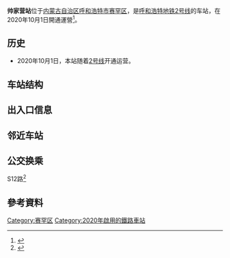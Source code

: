 {{NoteTA |G1=Transport |G2=Railway}}
{{Pathnav|呼和浩特地铁|呼和浩特地铁2号线|frame=1}}
{{Infobox station
| name = 帅家营站
| mlanguage = {{MongolUnicode|ᠱᠤᠸᠠᠢ ᠣᠪᠣᠭᠲᠤ ᠠᠢᠯ|style=text-align:left; height:60px|child=yes}}
| eng_name = 
| former = 
| symbol_location = 
| symbol = 
| type = 
| image = 
| alt = 
| caption = 
| address = [[中华人民共和国|中华人民共和国]][[内蒙古自治区|内蒙古自治区]][[呼和浩特市|呼和浩特市]][[赛罕区|赛罕区]]
| coordinates = 
| owned = 
| operator = 
| line = 
| distance = 
| platform = 
| PlatformType = 地下
| tracks = 
| train_operators = 
| connections = 
| structure = 
| Interchange = 
| disabled = 
| exits = 
| code = 
| zone = 
| website = 
| opened = {{Start date|2020|10|01|df=y}}
| closed = <!-- {{End date|YYYY|MM|DD|df=y}} -->
| passengers = 
| pass_year = 
| pass_rank = 
| services = 
| other_services = 
| first = '''呼和浩特地铁2号线'''<br />往[[阿尔山路站|阿尔山路站]]方向：06:44<br />往[[塔利东路站|塔利东路站]]方向：06:05|
| last = '''呼和浩特地铁2号线'''<br />往[[阿尔山路站|阿尔山路站]]方向：22:48<br />往[[塔利东路站|塔利东路站]]方向：22:13|
| Linename1 = [[呼和浩特地铁2号线|呼和浩特地铁2号线]]
| start1 = [[塔利东路站|塔利东路]]
| pre1 = [[内大南校区站|内大南校区站]]
| next1 = [[喇嘛营站|喇嘛营站]]
| end1 = [[阿尔山路站|阿尔山路]]
}}

'''帅家营站'''位于[[内蒙古自治区|内蒙古自治区]][[呼和浩特市|呼和浩特市]][[赛罕区|赛罕区]]，是[[呼和浩特地铁|呼和浩特地铁]][[呼和浩特地铁2号线|2号线]]的车站，在2020年10月1日開通運營<ref>{{Cite web|title=呼和浩特地铁2号线开通运营  首府城市轨道交通走进换乘时代_正北方网|url=http://www.northnews.cn/2020/1009/1913680.html|accessdate=2020-11-22|work=www.northnews.cn|archive-date=2020-11-29|archive-url=https://web.archive.org/web/20201129145355/http://www.northnews.cn/2020/1009/1913680.html|dead-url=no}}</ref>。

==历史==
* 2020年10月1日，本站随着[[呼和浩特地铁2号线|2号线]]开通运营。

==车站结构==

==出入口信息==

==邻近车站==

==公交换乘==
S12路<ref>{{Cite web|title=呼和浩特地铁|url=http://www.hhhtmetro.com/site/bus_route|accessdate=2020-11-23|work=www.hhhtmetro.com|archive-date=2020-11-30|archive-url=https://web.archive.org/web/20201130072623/http://www.hhhtmetro.com/site/bus_route|dead-url=no}}</ref>

==參考資料==
{{reflist}}

{{呼和浩特地铁2号线}}
{{呼和浩特地铁}}

[[Category:赛罕区|Category:赛罕区]]
[[Category:2020年啟用的鐵路車站|Category:2020年啟用的鐵路車站]]